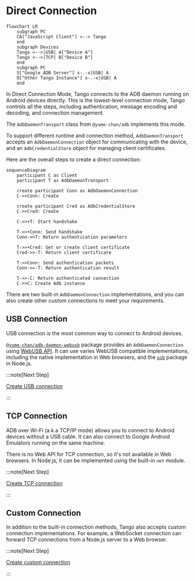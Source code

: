 # Direct Connection

```mermaid
flowchart LR
    subgraph PC
    CA["JavaScript Client"] <--> Tango
    end
    subgraph Devices
    Tango <-->|USB| A["Device A"]
    Tango <-->|TCP| B["Device B"]
    end
    subgraph PC
    S["Google ADB Server"] x-.-x|USB| A
    O["Other Tango Instance"] x-.-x|USB| A
    end
```

In Direct Connection Mode, Tango connects to the ADB daemon running on Android devices directly. This is the lowest-level connection mode, Tango controls all the steps, including authentication, message encoding and decoding, and connection management.

The `AdbDaemonTransport` class from `@yume-chan/adb` implements this mode.

To support different runtime and connection method, `AdbDaemonTransport` accepts an `AdbDaemonConnection` object for communicating with the device, and an `AdbCredentialStore` object for managing client certificates.

Here are the overall steps to create a direct connection:

```mermaid
sequenceDiagram
    participant C as Client
    participant T as AdbDaemonTransport

    create participant Conn as AdbDaemonConnection
    C->>Conn: Create

    create participant Cred as AdbCredentialStore
    C->>Cred: Create

    C->>+T: Start handshake

    T->>+Conn: Send handshake
    Conn->>T: Return authentication parameters

    T->>+Cred: Get or create client certificate
    Cred->>-T: Return client certificate

    T->>Conn: Send authentication packets
    Conn->>-T: Return authentication result

    T->>-C: Return authenticated connection
    C->>C: Create Adb instance
```

There are two built-in `AdbDaemonConnection` implementations, and you can also create other custom connections to meet your requirements.

## USB Connection

USB connection is the most common way to connect to Android devices.

[`@yume-chan/adb-daemon-webusb`](https://www.npmjs.com/package/@yume-chan/adb-daemon-webusb) package provides an `AdbDaemonConnection` using [WebUSB API](https://developer.mozilla.org/en-US/docs/Web/API/WebUSB_API). It can use varies WebUSB compatible implementations, including the native implementation in Web browsers, and the [`usb`](https://www.npmjs.com/package/usb) package in Node.js.

:::note[Next Step]

[Create USB connection](./usb/device-manager.mdx)

:::

## TCP Connection

ADB over Wi-Fi (a.k.a TCP/IP mode) allows you to connect to Android devices without a USB cable. It can also connect to Google Android Emulators running on the same machine.

There is no Web API for TCP connection, so it's not available in Web browsers. In Node.js, it can be implemented using the built-in `net` module.

:::note[Next Step]

[Create TCP connection](./tcp/enable.mdx)

:::

## Custom Connection

In addition to the built-in connection methods, Tango also accepts custom connection implementations. For example, a WebSocket connection can forward TCP connections from a Node.js server to a Web browser.

:::note[Next Step]

[Create custom connection](./custom-connection.mdx)

:::
